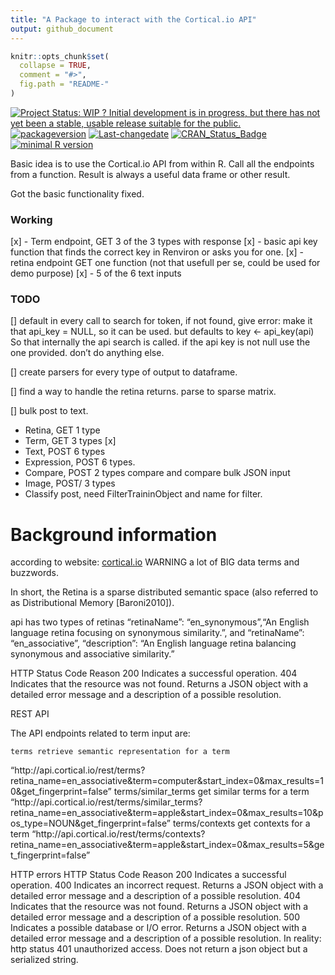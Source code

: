 ```yaml
---
title: "A Package to interact with the Cortical.io API"
output: github_document
---
```



<!-- README.md is generated from README.Rmd. Please edit that file -->

```r
knitr::opts_chunk$set(
  collapse = TRUE,
  comment = "#>",
  fig.path = "README-"
)
```
[![Project Status: WIP ? Initial development is in progress, but there has not yet been a stable, usable release suitable for the public.](http://www.repostatus.org/badges/latest/wip.svg)](http://www.repostatus.org/#wip)
[![packageversion](https://img.shields.io/badge/Package%20version-0.1.0-orange.svg?style=flat-square)](commits/master)
[![Last-changedate](https://img.shields.io/badge/last%20change-`r gsub('-', '--', Sys.Date())`-yellowgreen.svg)](/commits/master)
[![CRAN_Status_Badge](http://www.r-pkg.org/badges/version/corticalioapi)](https://cran.r-project.org/package=corticalioapi)
[![minimal R version](https://img.shields.io/badge/R%3E%3D-3.3.0-6666ff.svg)](https://cran.r-project.org/)



Basic idea is to use the Cortical.io API from within R. 
Call all the endpoints from a function. Result is always a useful data frame or
other result. 

Got the basic functionality fixed. 

### Working

[x] - Term endpoint, GET 3 of the 3 types with response
[x] - basic api key function that finds the correct key in Renviron or asks you for one.
[x] - retina endpoint GET one function (not that usefull per se, could be used for demo purpose)
[x] - 5 of the 6 text inputs



### TODO

[] default in every call to search for token, if not found, give error:
make it that api_key = NULL, so it can be used. but defaults to 
key <- api_key(api) So that internally the api search is called. 
if the api key is not null use the one provided. don't do anything else.

[] create parsers for every type of output to dataframe. 

[] find a way to handle the retina returns. parse to sparse matrix.

[] bulk post to text. 


- Retina,  GET 1 type
- Term, GET 3 types [x]
- Text, POST  6 types
- Expression, POST 6 types.
- Compare, POST 2 types compare and compare bulk JSON input
- Image,  POST/ 3 types
- Classify post, need FilterTraininObject and name for filter.





# Background information
according to website: [cortical.io ](http://www.cortical.io/technology.html)
WARNING a lot of BIG data terms and buzzwords. 

In short, the Retina is a sparse distributed semantic space (also referred to as Distributional Memory [Baroni2010]). 

api has two types of retinas
"retinaName": "en_synonymous","An English language retina focusing on synonymous similarity.",
and     "retinaName": "en_associative",
    "description": "An English language retina balancing synonymous and associative similarity."
    
HTTP Status Code 	Reason
200 	Indicates a successful operation.
404 	Indicates that the resource was not found. Returns a JSON object with a detailed error message and a description of a possible resolution.

REST API

The API endpoints related to term input are:

    terms retrieve semantic representation for a term
"http://api.cortical.io/rest/terms?retina_name=en_associative&term=computer&start_index=0&max_results=10&get_fingerprint=false"
    terms/similar_terms get similar terms for a term
"http://api.cortical.io/rest/terms/similar_terms?retina_name=en_associative&term=apple&start_index=0&max_results=10&pos_type=NOUN&get_fingerprint=false"
    terms/contexts get contexts for a term
"http://api.cortical.io/rest/terms/contexts?retina_name=en_associative&term=apple&start_index=0&max_results=5&get_fingerprint=false"



HTTP errors
HTTP Status Code 	Reason
200 	Indicates a successful operation.
400 	Indicates an incorrect request. Returns a JSON object with a detailed error message and a description of a possible resolution.
404 	Indicates that the resource was not found. Returns a JSON object with a detailed error message and a description of a possible resolution.
500 	Indicates a possible database or I/O error. Returns a JSON object with a detailed error message and a description of a possible resolution.
In reality:
http status 401 unauthorized access. 
Does not return a json object but a serialized string.
